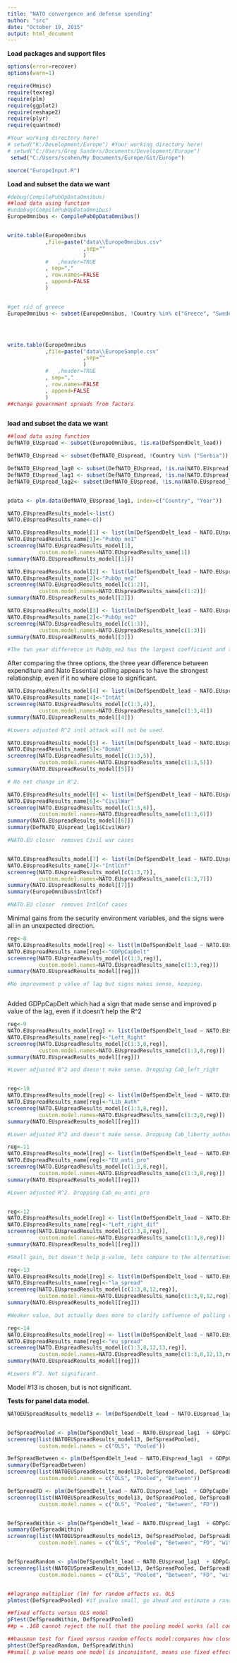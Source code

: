 ```yaml
---
title: "NATO convergence and defense spending"
author: "src"
date: "October 19, 2015"
output: html_document
---
```


**Load packages and support files**
```r
options(error=recover)
options(warn=1)

require(Hmisc)
require(texreg)
require(plm)
require(ggplot2)
require(reshape2)
require(plyr)
require(quantmod)

#Your working directory here!
# setwd("K:/Development/Europe") #Your working directory here!
# setwd("C:/Users/Greg Sanders/Documents/Development/Europe")
 setwd("C:/Users/scohen/My Documents/Europe/Git/Europe")

source("EuropeInput.R")

```


**Load and subset the data we want**
```r


#debug(CompilePubOpDataOmnibus)
##load data using function
#undebug(CompilePubOpDataOmnibus)
EuropeOmnibus <- CompilePubOpDataOmnibus()


write.table(EuropeOmnibus
            ,file=paste("data\\EuropeOmnibus.csv"
                        ,sep=""
                        )
            #   ,header=TRUE
            , sep=","
            , row.names=FALSE
            , append=FALSE
            )


#get rid of greece
EuropeOmnibus <- subset(EuropeOmnibus, !Country %in% c("Greece", "Sweden","Russia","United States"))




write.table(EuropeOmnibus
            ,file=paste("data\\EuropeSample.csv"
                        ,sep=""
                        )
            #   ,header=TRUE
            , sep=","
            , row.names=FALSE
            , append=FALSE
            )
##change government spreads from factors



```


**load and subset the data we want**
```r

##load data using function
DefNATO_EUspread <- subset(EuropeOmnibus, !is.na(DefSpendDelt_lead))

DefNATO_EUspread <- subset(DefNATO_EUspread, !Country %in% ("Serbia"))

DefNATO_EUspread_lag0 <- subset(DefNATO_EUspread, !is.na(NATO.EUspread))
DefNATO_EUspread_lag1 <- subset(DefNATO_EUspread, !is.na(NATO.EUspread_lag1))
DefNATO_EUspread_lag2<- subset(DefNATO_EUspread, !is.na(NATO.EUspread_lag2))


pdata <- plm.data(DefNATO_EUspread_lag1, index=c("Country", "Year"))


```



``` r
NATO.EUspreadResults_model<-list()
NATO.EUspreadResults_name<-c()

NATO.EUspreadResults_model[1] <- list(lm(DefSpendDelt_lead ~ NATO.EUspread, DefNATO_EUspread_lag0) )
NATO.EUspreadResults_name[1]<-"PubOp_ne1"
screenreg(NATO.EUspreadResults_model[1],
          custom.model.names=NATO.EUspreadResults_name[1])
summary(NATO.EUspreadResults_model[[1]])

NATO.EUspreadResults_model[2] <- list(lm(DefSpendDelt_lead ~ NATO.EUspread_lag1, DefNATO_EUspread_lag1))
NATO.EUspreadResults_name[2]<-"PubOp_ne2"
screenreg(NATO.EUspreadResults_model[c(1:2)],
          custom.model.names=NATO.EUspreadResults_name[c(1:2)])
summary(NATO.EUspreadResults_model[[2]])

NATO.EUspreadResults_model[3] <- list(lm(DefSpendDelt_lead ~ NATO.EUspread_lag2, DefNATO_EUspread_lag2))
NATO.EUspreadResults_name[2]<-"PubOp_ne2"
screenreg(NATO.EUspreadResults_model[c(1:3)],
          custom.model.names=NATO.EUspreadResults_name[c(1:3)])
summary(NATO.EUspreadResults_model[[3]])

#The two year difference in PubOp_ne2 has the largest coefficient and the smallest p-value.

```

After comparing the three options, the three year difference between expenditure and Nato Essential polling appears to have the strongest relationship, even if it no where close to significant.


``` r


NATO.EUspreadResults_model[4] <- list(lm(DefSpendDelt_lead ~ NATO.EUspread_lag1  + IntAt, DefNATO_EUspread_lag1))
NATO.EUspreadResults_name[4]<-"IntAt"
screenreg(NATO.EUspreadResults_model[c(1:3,4)],
          custom.model.names=NATO.EUspreadResults_name[c(1:3,4)])
summary(NATO.EUspreadResults_model[[4]])

#Lowers adjusted R^2 intl attack will not be used.

NATO.EUspreadResults_model[5] <- list(lm(DefSpendDelt_lead ~ NATO.EUspread_lag1  + DomAt, DefNATO_EUspread_lag1))
NATO.EUspreadResults_name[5]<-"DomAt"
screenreg(NATO.EUspreadResults_model[c(1:3,5)],
          custom.model.names=NATO.EUspreadResults_name[c(1:3,5)])
summary(NATO.EUspreadResults_model[[5]])

# No net change in R^2.

NATO.EUspreadResults_model[6] <- list(lm(DefSpendDelt_lead ~ NATO.EUspread_lag1  + CivilWar, DefNATO_EUspread_lag1))
NATO.EUspreadResults_name[6]<-"CivilWar"
screenreg(NATO.EUspreadResults_model[c(1:3,6)],
          custom.model.names=NATO.EUspreadResults_name[c(1:3,6)])
summary(NATO.EUspreadResults_model[[6]])
summary(DefNATO_EUspread_lag1$CivilWar)

#NATO.EU closer  removes Civil war cases 


NATO.EUspreadResults_model[7] <- list(lm(DefSpendDelt_lead ~ NATO.EUspread_lag1  + IntlCnf, DefNATO_EUspread_lag1))
NATO.EUspreadResults_name[7]<-"IntlCnf"
screenreg(NATO.EUspreadResults_model[c(1:3,7)],
          custom.model.names=NATO.EUspreadResults_name[c(1:3,7)])
summary(NATO.EUspreadResults_model[[7]])
summary(EuropeOmnibus$IntlCnf)

#NATO.EU closer  removes IntlCnf cases 

```

Minimal gains from the security environment variables, and the signs were all in an unexpected direction.


``` r


reg<-8
NATO.EUspreadResults_model[reg] <- list(lm(DefSpendDelt_lead ~ NATO.EUspread_lag1  + GDPpCapDelt, DefNATO_EUspread_lag1))
NATO.EUspreadResults_name[reg]<-"GDPpCapDelt"
screenreg(NATO.EUspreadResults_model[c(1:3,reg)],
          custom.model.names=NATO.EUspreadResults_name[c(1:3,reg)])
summary(NATO.EUspreadResults_model[[reg]])

#No improvement p value of lag but signs makes sense, keeping.



```

Added GDPpCapDelt which had a sign that made sense and improved p value of the lag, even if it doesn't help the R^2

``` r


reg<-9
NATO.EUspreadResults_model[reg] <- list(lm(DefSpendDelt_lead ~ NATO.EUspread_lag1  + GDPpCapDelt + Cab_left_right, DefNATO_EUspread_lag1))
NATO.EUspreadResults_name[reg]<-"Left_Right"
screenreg(NATO.EUspreadResults_model[c(1:3,8,reg)],
          custom.model.names=NATO.EUspreadResults_name[c(1:3,8,reg)])
summary(NATO.EUspreadResults_model[[reg]])

#Lower adjusted R^2 and doesn't make sense. Dropping Cab_left_right


reg<-10
NATO.EUspreadResults_model[reg] <- list(lm(DefSpendDelt_lead ~ NATO.EUspread_lag1  + GDPpCapDelt + Cab_liberty_authority, DefNATO_EUspread_lag1))
NATO.EUspreadResults_name[reg]<-"Lib_Auth"
screenreg(NATO.EUspreadResults_model[c(1:3,8,reg)],
          custom.model.names=NATO.EUspreadResults_name[c(1:3,8,reg)])
summary(NATO.EUspreadResults_model[[reg]])

#Lower adjusted R^2 and doesn't make sense. Dropping Cab_liberty_authority

reg<-11
NATO.EUspreadResults_model[reg] <- list(lm(DefSpendDelt_lead ~ NATO.EUspread_lag1  + GDPpCapDelt + Cab_eu_anti_pro, DefNATO_EUspread_lag1))
NATO.EUspreadResults_name[reg]<-"EU_anti_pro"
screenreg(NATO.EUspreadResults_model[c(1:3,8,reg)],
          custom.model.names=NATO.EUspreadResults_name[c(1:3,8,reg)])
summary(NATO.EUspreadResults_model[[reg]])

#Lower adjusted R^2. Dropping Cab_eu_anti_pro


reg<-12
NATO.EUspreadResults_model[reg] <- list(lm(DefSpendDelt_lead ~ NATO.EUspread_lag1  + GDPpCapDelt + left_right_ls_spread, DefNATO_EUspread_lag1))
NATO.EUspreadResults_name[reg]<-"Left_right_dif"
screenreg(NATO.EUspreadResults_model[c(1:3,8,reg)],
          custom.model.names=NATO.EUspreadResults_name[c(1:3,8,reg)])
summary(NATO.EUspreadResults_model[[reg]])

#Small gain, but doesn't help p-value, lets compare to the alternatives.

reg<-13
NATO.EUspreadResults_model[reg] <- list(lm(DefSpendDelt_lead ~ NATO.EUspread_lag1  + GDPpCapDelt + liberty_authority_ls_spread, DefNATO_EUspread_lag1))
NATO.EUspreadResults_name[reg]<-"la_spread"
screenreg(NATO.EUspreadResults_model[c(1:3,8,12,reg)],
          custom.model.names=NATO.EUspreadResults_name[c(1:3,8,12,reg)])
summary(NATO.EUspreadResults_model[[reg]])

#Weaker value, but actually does more to clarify influence of polling variable.

reg<-14
NATO.EUspreadResults_model[reg] <- list(lm(DefSpendDelt_lead ~ NATO.EUspread_lag1  + GDPpCapDelt + eu_anti_pro_ls_spread, DefNATO_EUspread_lag1))
NATO.EUspreadResults_name[reg]<-"eu_spread"
screenreg(NATO.EUspreadResults_model[c(1:3,8,12,13,reg)],
          custom.model.names=NATO.EUspreadResults_name[c(1:3,8,12,13,reg)])
summary(NATO.EUspreadResults_model[[reg]])

#Lowers R^2. Not significant.


```

Model #13 is chosen, but is not significant.



**Tests for panel data model.**

``` r

NATOEUSpreadResults_model13 <- lm(DefSpendDelt_lead ~ NATO.EUspread_lag1  + GDPpCapDelt + liberty_authority_ls_spread, DefNATO_EUspread_lag1)


DefSpreadPooled <- plm(DefSpendDelt_lead ~ NATO.EUspread_lag1  + GDPpCapDelt + liberty_authority_ls_spread, data = pdata, model = "pooling")
screenreg(list(NATOEUSpreadResults_model13, DefSpreadPooled),
          custom.model.names = c("OLS", "Pooled"))

DefSpreadBetween <- plm(DefSpendDelt_lead ~ NATO.EUspread_lag1  + GDPpCapDelt + liberty_authority_ls_spread, data = pdata, model = "between")
summary(DefSpreadBetween)
screenreg(list(NATOEUSpreadResults_model13, DefSpreadPooled, DefSpreadBetween),
          custom.model.names = c("OLS", "Pooled", "Between"))

DefSpreadFD <- plm(DefSpendDelt_lead ~ NATO.EUspread_lag1  + GDPpCapDelt + liberty_authority_ls_spread, data = pdata, model = "fd") ##when variables don't vary from one year to the next, the variable is dropped because the first difference takes difference of the model averaged over time from the original model and for these variables the value would be 0.
screenreg(list(NATOEUSpreadResults_model13, DefSpreadPooled, DefSpreadBetween, DefSpreadFD),
          custom.model.names = c("OLS", "Pooled", "Between", "FD"))


DefSpreadWithin <- plm(DefSpendDelt_lead ~ NATO.EUspread_lag1  + GDPpCapDelt + liberty_authority_ls_spread, data =  pdata, model = "within")
summary(DefSpreadWithin)
screenreg(list(NATOEUSpreadResults_model13, DefSpreadPooled, DefSpreadBetween, DefSpreadFD, DefSpreadWithin),
          custom.model.names = c("OLS", "Pooled", "Between", "FD", "within"))


DefSpreadRandom <- plm(DefSpendDelt_lead ~ NATO.EUspread_lag1  + GDPpCapDelt + liberty_authority_ls_spread, data = pdata, model = "random")
screenreg(list(NATOEUSpreadResults_model13, DefSpreadPooled, DefSpreadBetween, DefSpreadFD, DefSpreadWithin, DefSpreadRandom),
          custom.model.names = c("OLS", "Pooled", "Between", "FD", "within", "Random"))


##lagrange multiplier (lm) for random effects vs. OLS
plmtest(DefSpreadPooled) #if pvalue small, go ahead and estimate a random effects model. "alternative hypothesis, significant effects"

##fixed effects versus OLS model
pFtest(DefSpreadWithin, DefSpreadPooled)
##p = .168 cannot reject the null that the pooling model works (all coefficients for each country should be the same ever year) if p value low, supports the within model(accept alternative hypothesis: significant effects)

##hausman test for fixed versus random effects model:compares how close the coefficients of the model are:
phtest(DefSpreadRandom, DefSpreadWithin)
##small p value means one model is inconsistent, means use fixed effects model b/c that gives you consistent estimates.
```
